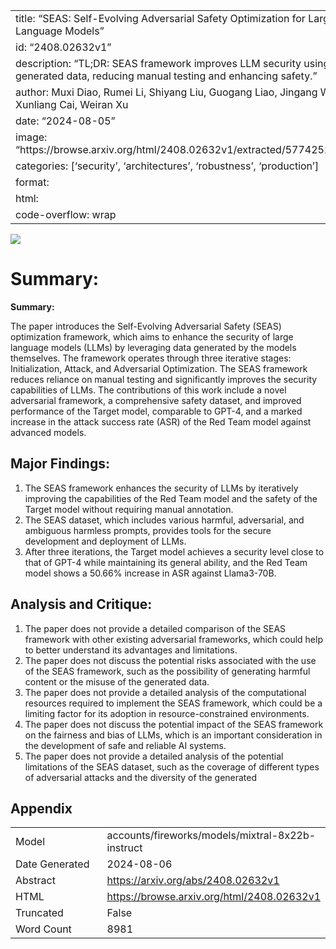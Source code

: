 
---
title: "SEAS: Self-Evolving Adversarial Safety Optimization for Large Language Models"
id: "2408.02632v1"
description: "TL;DR: SEAS framework improves LLM security using self-generated data, reducing manual testing and enhancing safety."
author: Muxi Diao, Rumei Li, Shiyang Liu, Guogang Liao, Jingang Wang, Xunliang Cai, Weiran Xu
date: "2024-08-05"
image: "https://browse.arxiv.org/html/2408.02632v1/extracted/5774252/Main.png"
categories: ['security', 'architectures', 'robustness', 'production']
format:
  html:
    code-overflow: wrap
---

![](https://browse.arxiv.org/html/2408.02632v1/extracted/5774252/Main.png)

# Summary:

**Summary:**

The paper introduces the Self-Evolving Adversarial Safety (SEAS) optimization framework, which aims to enhance the security of large language models (LLMs) by leveraging data generated by the models themselves. The framework operates through three iterative stages: Initialization, Attack, and Adversarial Optimization. The SEAS framework reduces reliance on manual testing and significantly improves the security capabilities of LLMs. The contributions of this work include a novel adversarial framework, a comprehensive safety dataset, and improved performance of the Target model, comparable to GPT-4, and a marked increase in the attack success rate (ASR) of the Red Team model against advanced models.

## Major Findings:

1. The SEAS framework enhances the security of LLMs by iteratively improving the capabilities of the Red Team model and the safety of the Target model without requiring manual annotation.
2. The SEAS dataset, which includes various harmful, adversarial, and ambiguous harmless prompts, provides tools for the secure development and deployment of LLMs.
3. After three iterations, the Target model achieves a security level close to that of GPT-4 while maintaining its general ability, and the Red Team model shows a 50.66% increase in ASR against Llama3-70B.

## Analysis and Critique:

1. The paper does not provide a detailed comparison of the SEAS framework with other existing adversarial frameworks, which could help to better understand its advantages and limitations.
2. The paper does not discuss the potential risks associated with the use of the SEAS framework, such as the possibility of generating harmful content or the misuse of the generated data.
3. The paper does not provide a detailed analysis of the computational resources required to implement the SEAS framework, which could be a limiting factor for its adoption in resource-constrained environments.
4. The paper does not discuss the potential impact of the SEAS framework on the fairness and bias of LLMs, which is an important consideration in the development of safe and reliable AI systems.
5. The paper does not provide a detailed analysis of the potential limitations of the SEAS dataset, such as the coverage of different types of adversarial attacks and the diversity of the generated

## Appendix

|          |          |
|----------|----------|
| Model     | accounts/fireworks/models/mixtral-8x22b-instruct       |
| Date Generated     | 2024-08-06       |
| Abstract | [https://arxiv.org/abs/2408.02632v1](https://arxiv.org/abs/2408.02632v1)        |
| HTML     | [https://browse.arxiv.org/html/2408.02632v1](https://browse.arxiv.org/html/2408.02632v1)       |
| Truncated       | False       |
| Word Count       | 8981       |